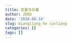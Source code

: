 ```yaml
---
title: 变量与存量
author: ZERO
date: '2018-08-14'
slug: biangliang he cunliang
categories: []
tags: []
---
```


